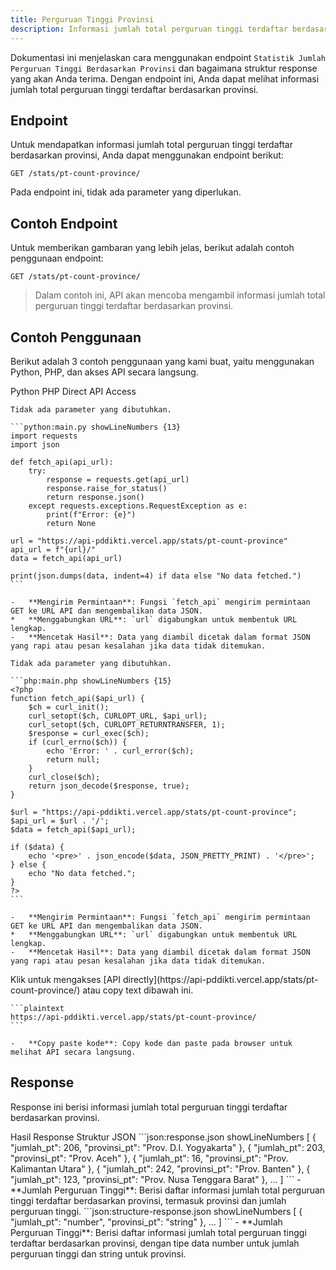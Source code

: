 ```yaml
---
title: Perguruan Tinggi Provinsi
description: Informasi jumlah total perguruan tinggi terdaftar berdasarkan provinsi.
---
```


Dokumentasi ini menjelaskan cara menggunakan endpoint `Statistik Jumlah Perguruan Tinggi Berdasarkan Provinsi` dan bagaimana struktur response yang akan Anda terima. Dengan endpoint ini, Anda dapat melihat informasi jumlah total perguruan tinggi terdaftar berdasarkan provinsi.

## Endpoint

Untuk mendapatkan informasi jumlah total perguruan tinggi terdaftar berdasarkan provinsi, Anda dapat menggunakan endpoint berikut:

```plaintext
GET /stats/pt-count-province/
```

Pada endpoint ini, tidak ada parameter yang diperlukan.

## Contoh Endpoint

Untuk memberikan gambaran yang lebih jelas, berikut adalah contoh penggunaan endpoint:

```plaintext
GET /stats/pt-count-province/
```

> Dalam contoh ini, API akan mencoba mengambil informasi jumlah total perguruan tinggi terdaftar berdasarkan provinsi.

## Contoh Penggunaan

Berikut adalah 3 contoh penggunaan yang kami buat, yaitu menggunakan Python, PHP, dan akses API secara langsung.

<Tabs defaultValue="python" className="pt-5 pb-1">
  <TabsList>
    <TabsTrigger value="python">Python</TabsTrigger>
    <TabsTrigger value="php">PHP</TabsTrigger>
    <TabsTrigger value="direct">Direct API Access</TabsTrigger>
  </TabsList>
  <TabsContent value="python">

    Tidak ada parameter yang dibutuhkan.

    ```python:main.py showLineNumbers {13}
    import requests
    import json

    def fetch_api(api_url):
        try:
            response = requests.get(api_url)
            response.raise_for_status()
            return response.json()
        except requests.exceptions.RequestException as e:
            print(f"Error: {e}")
            return None

    url = "https://api-pddikti.vercel.app/stats/pt-count-province"
    api_url = f"{url}/"
    data = fetch_api(api_url)

    print(json.dumps(data, indent=4) if data else "No data fetched.")
    ```

    -   **Mengirim Permintaan**: Fungsi `fetch_api` mengirim permintaan GET ke URL API dan mengembalikan data JSON.
    *   **Menggabungkan URL**: `url` digabungkan untuk membentuk URL lengkap.
    -   **Mencetak Hasil**: Data yang diambil dicetak dalam format JSON yang rapi atau pesan kesalahan jika data tidak ditemukan.
  </TabsContent>
  <TabsContent value="php">

    Tidak ada parameter yang dibutuhkan.

    ```php:main.php showLineNumbers {15}
    <?php
    function fetch_api($api_url) {
        $ch = curl_init();
        curl_setopt($ch, CURLOPT_URL, $api_url);
        curl_setopt($ch, CURLOPT_RETURNTRANSFER, 1);
        $response = curl_exec($ch);
        if (curl_errno($ch)) {
            echo 'Error: ' . curl_error($ch);
            return null;
        }
        curl_close($ch);
        return json_decode($response, true);
    }

    $url = "https://api-pddikti.vercel.app/stats/pt-count-province";
    $api_url = $url . '/';
    $data = fetch_api($api_url);

    if ($data) {
        echo '<pre>' . json_encode($data, JSON_PRETTY_PRINT) . '</pre>';
    } else {
        echo "No data fetched.";
    }
    ?>
    ```

    -   **Mengirim Permintaan**: Fungsi `fetch_api` mengirim permintaan GET ke URL API dan mengembalikan data JSON.
    *   **Menggabungkan URL**: `url` digabungkan untuk membentuk URL lengkap.
    -   **Mencetak Hasil**: Data yang diambil dicetak dalam format JSON yang rapi atau pesan kesalahan jika data tidak ditemukan.
  </TabsContent>
  <TabsContent value="direct">
    Klik untuk mengakses [API directly](https://api-pddikti.vercel.app/stats/pt-count-province/) atau copy text dibawah ini.

    ```plaintext
    https://api-pddikti.vercel.app/stats/pt-count-province/
    ```

    -   **Copy paste kode**: Copy kode dan paste pada browser untuk melihat API secara langsung.
  </TabsContent>
</Tabs>

## Response

Response ini berisi informasi jumlah total perguruan tinggi terdaftar berdasarkan provinsi.

<Tabs defaultValue="hasil" className="pt-5 pb-1">
  <TabsList>
    <TabsTrigger value="hasil">Hasil Response</TabsTrigger>
    <TabsTrigger value="struktur">Struktur JSON</TabsTrigger>
  </TabsList>
  <TabsContent value="hasil">
    ```json:response.json showLineNumbers
    [
        {
            "jumlah_pt": 206,
            "provinsi_pt": "Prov. D.I. Yogyakarta"
        },
        {
            "jumlah_pt": 203,
            "provinsi_pt": "Prov. Aceh"
        },
        {
             "jumlah_pt": 16,
            "provinsi_pt": "Prov. Kalimantan Utara"
        },
        {
            "jumlah_pt": 242,
             "provinsi_pt": "Prov. Banten"
        },
        {
            "jumlah_pt": 123,
             "provinsi_pt": "Prov. Nusa Tenggara Barat"
        },
        ...
    ]
    ```
    -   **Jumlah Perguruan Tinggi**: Berisi daftar informasi jumlah total perguruan tinggi terdaftar berdasarkan provinsi, termasuk provinsi dan jumlah perguruan tinggi.
  </TabsContent>
  <TabsContent value="struktur">
    ```json:structure-response.json showLineNumbers
    [
        {
            "jumlah_pt": "number",
            "provinsi_pt": "string"
        },
        ...
    ]
    ```
    -   **Jumlah Perguruan Tinggi**: Berisi daftar informasi jumlah total perguruan tinggi terdaftar berdasarkan provinsi, dengan tipe data number untuk jumlah perguruan tinggi dan string untuk provinsi.
  </TabsContent>
</Tabs>